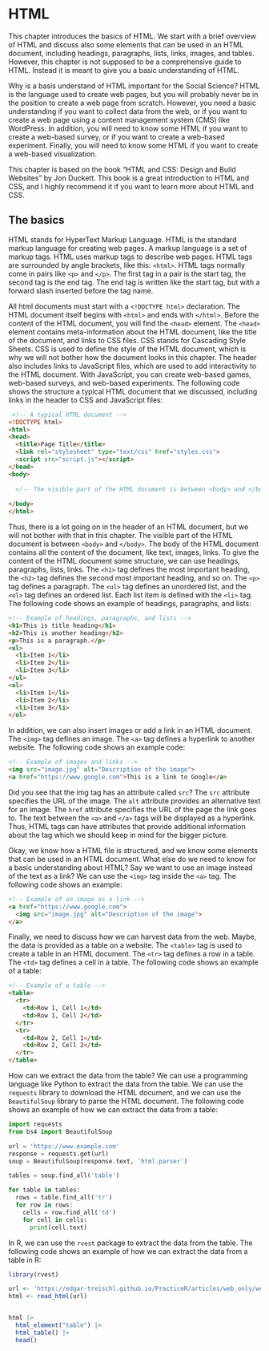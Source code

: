 # HTML

This chapter introduces the basics of HTML. We start with a brief overview of HTML and discuss also some elements that can be used in an HTML document, including headings, paragraphs, lists, links, images, and tables. However, this chapter is not supposed to be a comprehensive guide to HTML. Instead it is meant to give you a basic understanding of HTML.

Why is a basis understand of HTML important for the Social Science? HTML is the language used to create web pages, but you will probably never be in the position to create a web page from scratch. However, you need a basic understanding if you want to collect data from the web, or if you want to create a web page using a content management system (CMS) like WordPress. In addition, you will need to know some HTML if you want to create a web-based survey, or if you want to create a web-based experiment. Finally, you will need to know some HTML if you want to create a web-based visualization.

This chapter is based on the book "HTML and CSS: Design and Build Websites" by Jon Duckett. This book is a great introduction to HTML and CSS, and I highly recommend it if you want to learn more about HTML and CSS.


## The basics

HTML stands for HyperText Markup Language. HTML is the standard markup language for creating web pages. A markup language is a set of markup tags. HTML uses markup tags to describe web pages. HTML tags are surrounded by angle brackets, like this: `<html>`. HTML tags normally come in pairs like `<p>` and `</p>`. The first tag in a pair is the start tag, the second tag is the end tag. The end tag is written like the start tag, but with a forward slash inserted before the tag name.

All html documents must start with a `<!DOCTYPE html>` declaration. The HTML document itself begins with `<html>` and ends with `</html>`. Before the content of the HTML document, you will find the `<head>` element. The `<head>` element contains meta-information about the HTML document, like the title of the document, and links to CSS files. CSS stands for Cascading Style Sheets. CSS is used to define the style of the HTML document, which is why we will not bother how the document looks in this chapter. The header also includes links to JavaScript files, which are used to add interactivity to the HTML document. With JavaScript, you can create web-based games, web-based surveys, and web-based experiments. The following code shows the structure a typical HTML document that we discussed, including links in the header to CSS and JavaScript files:

```html
 <!-- A typical HTML document -->
<!DOCTYPE html>
<html>
<head>
  <title>Page Title</title>
  <link rel="stylesheet" type="text/css" href="styles.css">
  <script src="script.js"></script>
</head>
<body>
  
  <!-- The visible part of the HTML document is between <body> and </body> -->
  
</body>
</html>
```


Thus, there is a lot going on in the header of an HTML document, but we will not bother with that in this chapter. The visible part of the HTML document is between `<body>` and `</body>`. The body of the HTML document contains all the content of the document, like text, images, links. To give the content of the HTML document some structure, we can use headings, paragraphs, lists, links. The `<h1>` tag defines the most important heading, the `<h2>` tag defines the second most important heading, and so on. The `<p>` tag defines a paragraph. The `<ul>` tag defines an unordered list, and the `<ol>` tag defines an ordered list. Each list item is defined with the `<li>` tag. The following code shows an example of headings, paragraphs, and lists:

```html
<!-- Example of headings, paragraphs, and lists -->
<h1>This is title heading</h1>
<h2>This is another heading</h2>
<p>This is a paragraph.</p>
<ul>
  <li>Item 1</li>
  <li>Item 2</li>
  <li>Item 3</li>
</ul>
<ol>
  <li>Item 1</li>
  <li>Item 2</li>
  <li>Item 3</li>
</ol>
```


In addition, we can also insert images or add a link in an HTML document. The `<img>` tag defines an image. The `<a>` tag defines a hyperlink to another website. The following code shows an example code:

```html
<!-- Example of images and links -->
<img src="image.jpg" alt="Description of the image">
<a href="https://www.google.com">This is a link to Google</a>
```

Did you see that the img tag has an attribute called `src`? The `src` attribute specifies the URL of the image. The `alt` attribute provides an alternative text for an image. The `href` attribute specifies the URL of the page the link goes to. The text between the `<a>` and `</a>` tags will be displayed as a hyperlink. Thus, HTML tags can have attributes that provide additional information about the tag which we should keep in mind for the bigger picture.

Okay, we know how a HTML file is structured, and we know some elements that can be used in an HTML document. What else do we need to know for a basic understanding about HTML? Say we want to use an image instead of the text as a link? We can use the `<img>` tag inside the `<a>` tag. The following code shows an example:

```html
<!-- Example of an image as a link -->
<a href="https://www.google.com">
  <img src="image.jpg" alt="Description of the image">
</a>
```



Finally, we need to discuss how we can harvest data from the web. Maybe, the data is provided as a table on a website. The `<table>` tag is used to create a table in an HTML document. The `<tr>` tag defines a row in a table. The `<td>` tag defines a cell in a table. The following code shows an example of a table:

```html
<!-- Example of a table -->
<table>
  <tr>
    <td>Row 1, Cell 1</td>
    <td>Row 1, Cell 2</td>
  </tr>
  <tr>
    <td>Row 2, Cell 1</td>
    <td>Row 2, Cell 2</td>
  </tr>
</table>
```

How can we extract the data from the table? We can use a programming language like Python to extract the data from the table. We can use the `requests` library to download the HTML document, and we can use the `BeautifulSoup` library to parse the HTML document. The following code shows an example of how we can extract the data from a table:

```python
import requests
from bs4 import BeautifulSoup

url = 'https://www.example.com'
response = requests.get(url)
soup = BeautifulSoup(response.text, 'html.parser')

tables = soup.find_all('table')

for table in tables:
  rows = table.find_all('tr')
  for row in rows:
    cells = row.find_all('td')
    for cell in cells:
      print(cell.text)
```


In R, we can use the `rvest` package to extract the data from the table. The following code shows an example of how we can extract the data from a table in R:

```r
library(rvest)

url <- 'https://edgar-treischl.github.io/PracticeR/articles/web_only/webscraping.html'
html <- read_html(url)


html |>
  html_element("table") |>
  html_table() |> 
  head()
```



 




